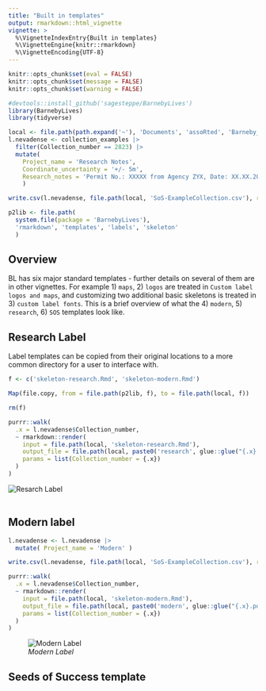 ```yaml
---
title: "Built in templates"
output: rmarkdown::html_vignette
vignette: >
  %\VignetteIndexEntry{Built in templates}
  %\VignetteEngine{knitr::rmarkdown}
  %\VignetteEncoding{UTF-8}
---
```


```r
knitr::opts_chunk$set(eval = FALSE)
knitr::opts_chunk$set(message = FALSE)
knitr::opts_chunk$set(warning = FALSE)
```

```r
#devtools::install_github('sagesteppe/BarnebyLives')
library(BarnebyLives)
library(tidyverse)

local <- file.path(path.expand('~'), 'Documents', 'assoRted', 'Barneby_Lives_dev', 'LabelStyles')
l.nevadense <- collection_examples |>
  filter(Collection_number == 2823) |>
  mutate(
    Project_name = 'Research Notes', 
    Coordinate_uncertainty = '+/- 5m', 
    Research_notes = 'Permit No.: XXXXX from Agency ZYX, Date: XX.XX.2025. Collected under NSF XXXXX, "catchy project name". DNA extracted from silica gel dried leaf tissue (additional material in ZYX biorepository) accession No.: XXXXX. Sequences available on NCBI SRA as PRJXYZYXYXY.'
    )

write.csv(l.nevadense, file.path(local, 'SoS-ExampleCollection.csv'), row.names = F)

p2lib <- file.path(
  system.file(package = 'BarnebyLives'),
  'rmarkdown', 'templates', 'labels', 'skeleton'
  )
```

## Overview 

BL has six major standard templates - further details on several of them are in other vignettes. 
For example 1) `maps`, 2) `logos` are treated in `Custom label logos and maps`, and customizing two additional basic skeletons is treated in 3) `custom label fonts`. 
This is a brief overview of what the 4) `modern`, 5) `research`, 6) `SOS` templates look like. 

## Research Label

Label templates can be copied from their original locations to a more common directory for a user to interface with.

```r
f <- c('skeleton-research.Rmd', 'skeleton-modern.Rmd')

Map(file.copy, from = file.path(p2lib, f), to = file.path(local, f))

rm(f)
```

```r
purrr::walk(
  .x = l.nevadense$Collection_number,
  ~ rmarkdown::render(
    input = file.path(local, 'skeleton-research.Rmd'), 
    output_file = file.path(local, paste0('research', glue::glue("{.x}.pdf"))), 
    params = list(Collection_number = {.x}) 
  )
)
```

![*Resarch Label*](../man/figures/research2823.png)  
<br>

## Modern label

```r
l.nevadense <- l.nevadense |>
  mutate( Project_name = 'Modern' )

write.csv(l.nevadense, file.path(local, 'SoS-ExampleCollection.csv'), row.names = F)

purrr::walk(
  .x = l.nevadense$Collection_number,
  ~ rmarkdown::render(
    input = file.path(local, 'skeleton-modern.Rmd'), 
    output_file = file.path(local, paste0('modern', glue::glue("{.x}.pdf"))), 
    params = list(Collection_number = {.x}) 
  )
)
```


![*Modern Label*](../man/figures/modern2823.png)  

## Seeds of Success template

